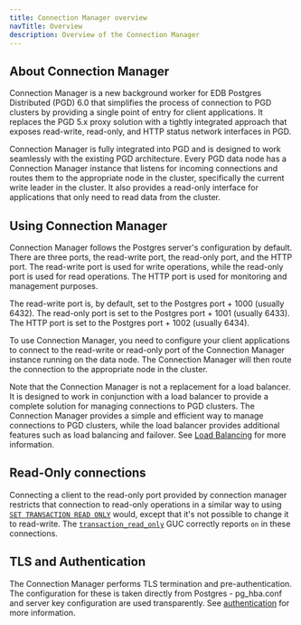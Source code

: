 ```yaml
---
title: Connection Manager overview
navTitle: Overview
description: Overview of the Connection Manager
---
```


## About Connection Manager

Connection Manager is a new background worker for EDB Postgres Distributed (PGD) 6.0 that simplifies the process of connection to PGD clusters by providing a single point of entry for client applications. It replaces the PGD 5.x proxy solution with a tightly integrated approach that exposes read-write, read-only, and HTTP status network interfaces in PGD.

Connection Manager is fully integrated into PGD and is designed to work seamlessly with the existing PGD architecture. Every PGD data node has a Connection Manager instance that listens for incoming connections and routes them to the appropriate node in the cluster, specifically the current write leader in the cluster. It also provides a read-only interface for applications that only need to read data from the cluster. 

## Using Connection Manager

Connection Manager follows the Postgres server's configuration by default. There are three ports, the read-write port, the read-only port, and the HTTP port. The read-write port is used for write operations, while the read-only port is used for read operations. The HTTP port is used for monitoring and management purposes.

The read-write port is, by default, set to the Postgres port + 1000 (usually 6432).
The read-only port is set to the Postgres port + 1001 (usually 6433).
The HTTP port is set to the Postgres port + 1002 (usually 6434).

To use Connection Manager, you need to configure your client applications to connect to the read-write or read-only port of the Connection Manager instance running on the data node. The Connection Manager will then route the connection to the appropriate node in the cluster.

Note that the Connection Manager is not a replacement for a load balancer. It is designed to work in conjunction with a load balancer to provide a complete solution for managing connections to PGD clusters. The Connection Manager provides a simple and efficient way to manage connections to PGD clusters, while the load balancer provides additional features such as load balancing and failover. See [Load Balancing](./load-balancing/) for more information.

## Read-Only connections

Connecting a client to the read-only port provided by connection manager restricts that connection to read-only operations in a similar way to using [`SET TRANSACTION READ ONLY`](https://www.postgresql.org/docs/current/sql-set-transaction.html) would, except that it's not possible to change it to read-write. The [`transaction_read_only`](https://www.postgresql.org/docs/17/runtime-config-client.html#GUC-TRANSACTION-READ-ONLY) GUC correctly reports `on` in these connections.

## TLS and Authentication

The Connection Manager performs TLS termination and pre-authentication. The configuration for these is taken directly from Postgres - pg_hba.conf and server key configuration are used transparently. See [authentication](authentication/) for more information.

